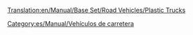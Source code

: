 [[Translation:en/Manual/Base Set/Road Vehicles/Plastic Trucks]]

{{es/Manual/Base Set/Road Vehicles/Vehículo de carretera|nombre    = Camión de plástico MightyMover
  |imagen    = en/Manual/Base Set/Road Vehicles/MightyMover plastic.png
  |precio    = 9.596 € (4.798 £)
  |velocidad = 48 km/h
  |coste     = 842 € (421 £)
  |diseño    = 1935
  |duración  = 15
  |capacidad = 17.000 litros de plástico
}}
{{es/Manual/Base Set/Road Vehicles/Vehículo de carretera|nombre    = Camión de plástico Powernaught
  |imagen    = en/Manual/Base Set/Road Vehicles/Powernaught plastic.png
  |precio    = 12.058 € (6.029 £)
  |velocidad = 88 km/h
  |coste     = 1.574 € (787 £)
  |diseño    = 1977
  |duración  = 15
  |capacidad = 19.000 litros de plástico
}}
{{es/Manual/Base Set/Road Vehicles/Vehículo de carretera|nombre    = Camión de plástico Wizzowow
  |imagen    = en/Manual/Base Set/Road Vehicles/Wizzowow plastic.png
  |precio    = 12.878 € (6.439 £)
  |velocidad = 112 km/h
  |coste     = 2.250 € (1.125 £)
  |diseño    = 2011
  |duración  = 15
  |capacidad = 22.000 litros de plástico
}}

[[Category:es/Manual/Vehículos de carretera]]
